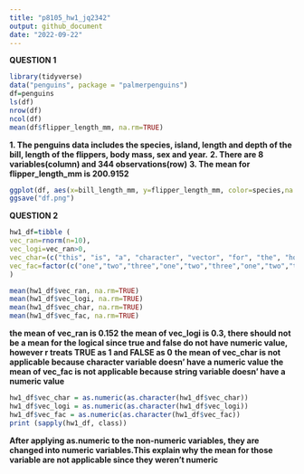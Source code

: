 ```yaml
---
title: "p8105_hw1_jq2342"
output: github_document
date: "2022-09-22"
---
```



**QUESTION 1**
```r
library(tidyverse)
data("penguins", package = "palmerpenguins")
df=penguins
ls(df)
nrow(df) 
ncol(df)
mean(df$flipper_length_mm, na.rm=TRUE)
```
**1. The penguins data includes the species, island, length and depth of the bill, length of the flippers, body mass, sex and year.**
**2. There are 8 variables(column) and 344 observations(row)**
**3. The mean for flipper_length_mm is 200.9152**

```r

ggplot(df, aes(x=bill_length_mm, y=flipper_length_mm, color=species,na.rm=TRUE)) + geom_point(na.rm=TRUE)
ggsave("df.png")
```

**QUESTION 2**
```r
hw1_df=tibble (  
vec_ran=rnorm(n=10),
vec_logi=vec_ran>0,
vec_char=(c("this", "is", "a", "character", "vector", "for", "the", "home", "work", "two")),
vec_fac=factor(c("one","two","three","one","two","three","one","two","three","one"))
)
```

```r
mean(hw1_df$vec_ran, na.rm=TRUE)
mean(hw1_df$vec_logi, na.rm=TRUE)
mean(hw1_df$vec_char, na.rm=TRUE)
mean(hw1_df$vec_fac, na.rm=TRUE)
```
**the mean of vec_ran is 0.152**
**the mean of vec_logi is 0.3, there should not be a mean for the logical since true and false do not have numeric value, however r treats TRUE as 1 and FALSE as 0**
**the mean of vec_char is not applicable because character variable doesn' have a numeric value**
**the mean of vec_fac is not applicable because string variable doesn' have a numeric value**

```r
hw1_df$vec_char = as.numeric(as.character(hw1_df$vec_char)) 
hw1_df$vec_logi = as.numeric(as.character(hw1_df$vec_logi)) 
hw1_df$vec_fac = as.numeric(as.character(hw1_df$vec_fac)) 
print (sapply(hw1_df, class))
```
**After applying as.numeric to the non-numeric variables, they are changed into numeric variables.This explain why the mean for those variable are not applicable since they weren't numeric**













